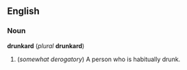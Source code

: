 ==English==
===Noun===
'''drunkard''' (''plural'' '''drunkard''')

#(''somewhat derogatory'') A person who is habitually drunk. <!--not the same as an alcoholic, who is addicted to alcohol but might rarely or never be drunk--> <!-- actually it is the same, an alcoholic doesn't necesarily suffer from alcohlism according to AHD and wordnet, but it would be confusing to add it to the def -->